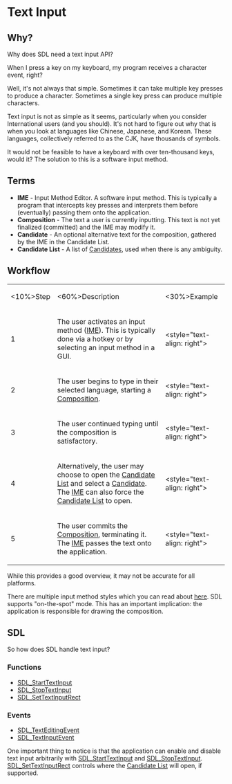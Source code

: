 = Text Input =

== Why? ==
Why does SDL need a text input API?

When I press a key on my keyboard, my program receives a character event, right?

Well, it's not always that simple. Sometimes it can take multiple key presses to produce a character. Sometimes a single key press can produce multiple characters.

Text input is not as simple as it seems, particularly when you consider International users (and you should). It's not hard to figure out why that is when you look at languages like Chinese, Japanese, and Korean. These languages, collectively referred to as the CJK, have thousands of symbols.

It would not be feasible to have a keyboard with over ten-thousand keys, would it? The solution to this is a software input method.

== Terms ==
* <span id="IME"></span>'''IME''' - Input Method Editor. A software input method. This is typically a program that intercepts key presses and interprets them before (eventually) passing them onto the application.
* <span id="Composition"></span>'''Composition''' - The text a user is currently inputting. This text is not yet finalized (committed) and the IME may modify it.
* <span id="Candidate"></span>'''Candidate''' - An optional alternative text for the composition, gathered by the IME in the Candidate List.
* <span id="CandidateList"></span>'''Candidate List''' - A list of [[#Candidate|Candidate]]s, used when there is any ambiguity.

== Workflow ==
{|
|<10%>Step 
|<60%>Description 
|<30%>Example 
|-
|1 
|The user activates an input method ([[#IME|IME]]). This is typically done via a hotkey or by selecting an input method in a GUI. 
|<style="text-align: right">[[attachment:TextInput1.png|{{attachment:TextInput1.png|TextInput1|width="150"}}]] 
|-
|2 
|The user begins to type in their selected language, starting a [[#Composition|Composition]]. 
|<style="text-align: right">[[attachment:TextInput2.png|{{attachment:TextInput2.png|TextInput2|width="150"}}]] 
|-
|3 
|The user continued typing until the composition is satisfactory. 
|<style="text-align: right">[[attachment:TextInput3.png|{{attachment:TextInput3.png|TextInput3|width="150"}}]] 
|-
|4 
|Alternatively, the user may choose to open the [[#CandidateList|Candidate List]] and select a [[#Candidate|Candidate]]. The [[#IME|IME]] can also force the [[#CandidateList|Candidate List]] to open. 
|<style="text-align: right">[[attachment:TextInput4.png|{{attachment:TextInput4.png|TextInput4|width="150"}}]] 
|-
|5 
|The user commits the [[#Composition|Composition]], terminating it. The [[#IME|IME]] passes the text onto the application. 
|<style="text-align: right">[[attachment:TextInput5.png|{{attachment:TextInput5.png|TextInput5|width="150"}}]] 
|}


While this provides a good overview, it may not be accurate for all platforms.

There are multiple input method styles which you can read about [http://www.mozilla.org/projects/intl/input-method-spec.html here]. SDL supports "on-the-spot" mode. This has an important implication: the application is responsible for drawing the composition.

== SDL ==
So how does SDL handle text input?

=== Functions ===
* [[SDL_StartTextInput]]
* [[SDL_StopTextInput]]
* [[SDL_SetTextInputRect]]

=== Events ===
* [[SDL_TextEditingEvent]]
* [[SDL_TextInputEvent]]

One important thing to notice is that the application can enable and disable text input arbitrarily with [[SDL_StartTextInput]] and [[SDL_StopTextInput]]. [[SDL_SetTextInputRect]] controls where the [[#CandidateList|Candidate List]] will open, if supported.

